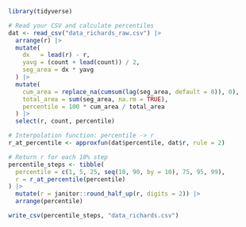 
```r

library(tidyverse)

# Read your CSV and calculate percentiles
dat <- read_csv("data_richards_raw.csv") |> 
  arrange(r) |>
  mutate(
    dx   = lead(r) - r,
    yavg = (count + lead(count)) / 2,
    seg_area = dx * yavg
  ) |>
  mutate(
    cum_area = replace_na(cumsum(lag(seg_area, default = 0)), 0),
    total_area = sum(seg_area, na.rm = TRUE),
    percentile = 100 * cum_area / total_area
  ) |>
  select(r, count, percentile)

# Interpolation function: percentile -> r
r_at_percentile <- approxfun(dat$percentile, dat$r, rule = 2)

# Return r for each 10% step
percentile_steps <- tibble(
  percentile = c(1, 5, 25, seq(10, 90, by = 10), 75, 95, 99),
  r = r_at_percentile(percentile)
) |>
  mutate(r = janitor::round_half_up(r, digits = 2)) |>
  arrange(percentile)

write_csv(percentile_steps, "data_richards.csv")

```